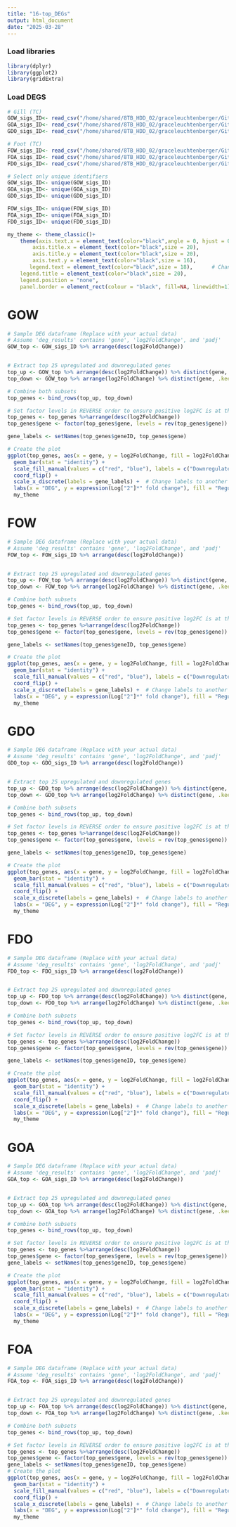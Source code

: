 ```yaml
---
title: "16-top_DEGs"
output: html_document
date: "2025-03-28"
---
```


### Load libraries
```r
library(dplyr)
library(ggplot2)
library(gridExtra)
```

### Load DEGS
```r
# Gill (TC)
GOW_sigs_ID<- read_csv("/home/shared/8TB_HDD_02/graceleuchtenberger/Github/byssus-exp-analysis/output/DEG_lists/GOterms_genome/GOW_sigs_ID.csv")
GOA_sigs_ID<- read_csv("/home/shared/8TB_HDD_02/graceleuchtenberger/Github/byssus-exp-analysis/output/DEG_lists/GOterms_genome/GOA_sigs_ID.csv")
GDO_sigs_ID<- read_csv("/home/shared/8TB_HDD_02/graceleuchtenberger/Github/byssus-exp-analysis/output/DEG_lists/GOterms_genome/GDO_sigs_ID.csv")

# Foot (TC)
FOW_sigs_ID<- read_csv("/home/shared/8TB_HDD_02/graceleuchtenberger/Github/byssus-exp-analysis/output/DEG_lists/GOterms_genome/FOW_sigs_ID.csv")
FOA_sigs_ID<- read_csv("/home/shared/8TB_HDD_02/graceleuchtenberger/Github/byssus-exp-analysis/output/DEG_lists/GOterms_genome/FOA_sigs_ID.csv")
FDO_sigs_ID<- read_csv("/home/shared/8TB_HDD_02/graceleuchtenberger/Github/byssus-exp-analysis/output/DEG_lists/GOterms_genome/FDO_sigs_ID.csv")

# Select only unique identifiers
GOW_sigs_ID<- unique(GOW_sigs_ID)
GOA_sigs_ID<- unique(GOA_sigs_ID)
GDO_sigs_ID<- unique(GDO_sigs_ID)

FOW_sigs_ID<- unique(FOW_sigs_ID)
FOA_sigs_ID<- unique(FOA_sigs_ID)
FDO_sigs_ID<- unique(FDO_sigs_ID)


```

```r
my_theme <- theme_classic()+
    theme(axis.text.x = element_text(color="black",angle = 0, hjust = 0.5, size = 16),
        axis.title.x = element_text(color="black",size = 20),
        axis.title.y = element_text(color="black",size = 20),      
        axis.text.y = element_text(color="black",size = 16),
       legend.text = element_text(color="black",size = 18),      # Change legend text size
    legend.title = element_text(color="black",size = 20),
    legend.position = "none",
    panel.border = element_rect(colour = "black", fill=NA, linewidth=1))
```
# GOW 
```r

# Sample DEG dataframe (Replace with your actual data)
# Assume 'deg_results' contains 'gene', 'log2FoldChange', and 'padj'
GOW_top <- GOW_sigs_ID %>% arrange(desc(log2FoldChange))


# Extract top 25 upregulated and downregulated genes
top_up <- GOW_top %>% arrange(desc(log2FoldChange)) %>% distinct(gene, .keep_all = TRUE) %>% slice_head(n = 25)
top_down <- GOW_top %>% arrange(log2FoldChange) %>% distinct(gene, .keep_all = TRUE) %>% slice_head(n = 25)

# Combine both subsets
top_genes <- bind_rows(top_up, top_down)

# Set factor levels in REVERSE order to ensure positive log2FC is at the top in coord_flip()
top_genes <- top_genes %>%arrange(desc(log2FoldChange))
top_genes$gene <- factor(top_genes$gene, levels = rev(top_genes$gene))

gene_labels <- setNames(top_genes$geneID, top_genes$gene)

# Create the plot
ggplot(top_genes, aes(x = gene, y = log2FoldChange, fill = log2FoldChange > 0)) +
  geom_bar(stat = "identity") +
  scale_fill_manual(values = c("red", "blue"), labels = c("Downregulated", "Upregulated")) +
  coord_flip() +
  scale_x_discrete(labels = gene_labels) +  # Change labels to another column
  labs(x = "DEG", y = expression(Log["2"]*" fold change"), fill = "Regulation") +
  my_theme
```

# FOW 
```r

# Sample DEG dataframe (Replace with your actual data)
# Assume 'deg_results' contains 'gene', 'log2FoldChange', and 'padj'
FOW_top <- FOW_sigs_ID %>% arrange(desc(log2FoldChange))


# Extract top 25 upregulated and downregulated genes
top_up <- FOW_top %>% arrange(desc(log2FoldChange)) %>% distinct(gene, .keep_all = TRUE) %>% slice_head(n = 25)
top_down <- FOW_top %>% arrange(log2FoldChange) %>% distinct(gene, .keep_all = TRUE) %>% slice_head(n = 25)

# Combine both subsets
top_genes <- bind_rows(top_up, top_down)

# Set factor levels in REVERSE order to ensure positive log2FC is at the top in coord_flip()
top_genes <- top_genes %>%arrange(desc(log2FoldChange))
top_genes$gene <- factor(top_genes$gene, levels = rev(top_genes$gene))

gene_labels <- setNames(top_genes$geneID, top_genes$gene)

# Create the plot
ggplot(top_genes, aes(x = gene, y = log2FoldChange, fill = log2FoldChange > 0)) +
  geom_bar(stat = "identity") +
  scale_fill_manual(values = c("red", "blue"), labels = c("Downregulated", "Upregulated")) +
  coord_flip() +
  scale_x_discrete(labels = gene_labels) +  # Change labels to another column
  labs(x = "DEG", y = expression(Log["2"]*" fold change"), fill = "Regulation") +
  my_theme
```
# GDO
```r

# Sample DEG dataframe (Replace with your actual data)
# Assume 'deg_results' contains 'gene', 'log2FoldChange', and 'padj'
GDO_top <- GDO_sigs_ID %>% arrange(desc(log2FoldChange))


# Extract top 25 upregulated and downregulated genes
top_up <- GDO_top %>% arrange(desc(log2FoldChange)) %>% distinct(gene, .keep_all = TRUE) %>% slice_head(n = 25)
top_down <- GDO_top %>% arrange(log2FoldChange) %>% distinct(gene, .keep_all = TRUE) %>% slice_head(n = 25)

# Combine both subsets
top_genes <- bind_rows(top_up, top_down)

# Set factor levels in REVERSE order to ensure positive log2FC is at the top in coord_flip()
top_genes <- top_genes %>%arrange(desc(log2FoldChange))
top_genes$gene <- factor(top_genes$gene, levels = rev(top_genes$gene))

gene_labels <- setNames(top_genes$geneID, top_genes$gene)

# Create the plot
ggplot(top_genes, aes(x = gene, y = log2FoldChange, fill = log2FoldChange > 0)) +
  geom_bar(stat = "identity") +
  scale_fill_manual(values = c("red", "blue"), labels = c("Downregulated", "Upregulated")) +
  coord_flip() +
  scale_x_discrete(labels = gene_labels) +  # Change labels to another column
  labs(x = "DEG", y = expression(Log["2"]*" fold change"), fill = "Regulation") +
  my_theme
```


# FDO
```r

# Sample DEG dataframe (Replace with your actual data)
# Assume 'deg_results' contains 'gene', 'log2FoldChange', and 'padj'
FDO_top <- FDO_sigs_ID %>% arrange(desc(log2FoldChange))


# Extract top 25 upregulated and downregulated genes
top_up <- FDO_top %>% arrange(desc(log2FoldChange)) %>% distinct(gene, .keep_all = TRUE) %>% slice_head(n = 25)
top_down <- FDO_top %>% arrange(log2FoldChange) %>% distinct(gene, .keep_all = TRUE) %>% slice_head(n = 25)

# Combine both subsets
top_genes <- bind_rows(top_up, top_down)

# Set factor levels in REVERSE order to ensure positive log2FC is at the top in coord_flip()
top_genes <- top_genes %>%arrange(desc(log2FoldChange))
top_genes$gene <- factor(top_genes$gene, levels = rev(top_genes$gene))

gene_labels <- setNames(top_genes$geneID, top_genes$gene)

# Create the plot
ggplot(top_genes, aes(x = gene, y = log2FoldChange, fill = log2FoldChange > 0)) +
  geom_bar(stat = "identity") +
  scale_fill_manual(values = c("red", "blue"), labels = c("Downregulated", "Upregulated")) +
  coord_flip() +
  scale_x_discrete(labels = gene_labels) +  # Change labels to another column
  labs(x = "DEG", y = expression(Log["2"]*" fold change"), fill = "Regulation") +
  my_theme
```

# GOA
```r

# Sample DEG dataframe (Replace with your actual data)
# Assume 'deg_results' contains 'gene', 'log2FoldChange', and 'padj'
GOA_top <- GOA_sigs_ID %>% arrange(desc(log2FoldChange))


# Extract top 25 upregulated and downregulated genes
top_up <- GOA_top %>% arrange(desc(log2FoldChange)) %>% distinct(gene, .keep_all = TRUE) %>% slice_head(n = 25)
top_down <- GOA_top %>% arrange(log2FoldChange) %>% distinct(gene, .keep_all = TRUE) %>% slice_head(n = 25)

# Combine both subsets
top_genes <- bind_rows(top_up, top_down)

# Set factor levels in REVERSE order to ensure positive log2FC is at the top in coord_flip()
top_genes <- top_genes %>%arrange(desc(log2FoldChange))
top_genes$gene <- factor(top_genes$gene, levels = rev(top_genes$gene))
gene_labels <- setNames(top_genes$geneID, top_genes$gene)

# Create the plot
ggplot(top_genes, aes(x = gene, y = log2FoldChange, fill = log2FoldChange > 0)) +
  geom_bar(stat = "identity") +
  scale_fill_manual(values = c("red", "blue"), labels = c("Downregulated", "Upregulated")) +
  coord_flip() +
  scale_x_discrete(labels = gene_labels) +  # Change labels to another column
  labs(x = "DEG", y = expression(Log["2"]*" fold change"), fill = "Regulation") +
  my_theme
```

# FOA
```r

# Sample DEG dataframe (Replace with your actual data)
# Assume 'deg_results' contains 'gene', 'log2FoldChange', and 'padj'
FOA_top <- FOA_sigs_ID %>% arrange(desc(log2FoldChange))


# Extract top 25 upregulated and downregulated genes
top_up <- FOA_top %>% arrange(desc(log2FoldChange)) %>% distinct(gene, .keep_all = TRUE) %>% slice_head(n = 25)
top_down <- FOA_top %>% arrange(log2FoldChange) %>% distinct(gene, .keep_all = TRUE) %>% slice_head(n = 25)

# Combine both subsets
top_genes <- bind_rows(top_up, top_down)

# Set factor levels in REVERSE order to ensure positive log2FC is at the top in coord_flip()
top_genes <- top_genes %>%arrange(desc(log2FoldChange))
top_genes$gene <- factor(top_genes$gene, levels = rev(top_genes$gene))
gene_labels <- setNames(top_genes$geneID, top_genes$gene)
# Create the plot
ggplot(top_genes, aes(x = gene, y = log2FoldChange, fill = log2FoldChange > 0)) +
  geom_bar(stat = "identity") +
  scale_fill_manual(values = c("red", "blue"), labels = c("Downregulated", "Upregulated")) +
  coord_flip() +
  scale_x_discrete(labels = gene_labels) +  # Change labels to another column
  labs(x = "DEG", y = expression(Log["2"]*" fold change"), fill = "Regulation") +
  my_theme
```
